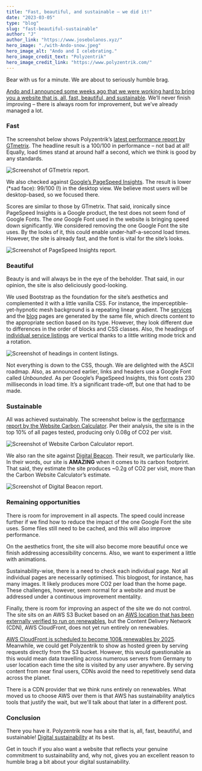 ```yaml
---
title: "Fast, beautiful, and sustainable – we did it!"
date: "2023-03-05"
type: "blog"
slug: "fast-beautiful-sustainable"
author: "J"
author_link: "https://www.josebolanos.xyz/"
hero_image: "./with-Ando-snow.jpeg"
hero_image_alt: "Ando and I celebrating."
hero_image_credit_text: "Polyzentrik"
hero_image_credit_link: "https://www.polyzentrik.com/"
---
```


Bear with us for a minute. We are about to seriously humble brag.

[Ando and I announced some weeks ago that we were working hard to bring you a website that is, all, fast, beautiful, and sustainable](/blog/working-hard). We’ll never finish improving – there is always room for improvement, but we’ve already managed a lot.

### Fast
The screenshot below shows Polyzentrik’s [latest performance report by GTmetrix](https://gtmetrix.com/reports/www.polyzentrik.com/NERymBSh/). The headline result is a 100/100 in performance – not bad at all! Equally, load times stand at around half a second, which we think is good by any standards.

![Screenshot of GTmetrix report.](gtmetrix-2023-03-04.png "Figure 1: Screenshot of GTmetrix report.")

We also checked against [Google’s PageSpeed Insights](https://pagespeed.web.dev/report?url=https%3A%2F%2Fwww.polyzentrik.com%2F&form_factor=desktop). The result is lower (*sad face): 99/100 (!) in the desktop view. We believe most users will be desktop-based, so we focused there.

Scores are similar to those by GTmetrix. That said, ironically since PageSpeed Insights is a Google product, the test does not seem fond of Google Fonts. The *one* Google Font used in the website is bringing speed down significantly. We considered removing the one Google Font the site uses. By the looks of it, this could enable under-half-a-second load times. However, the site is already fast, and the font is vital for the site’s looks.

![Screenshot of PageSpeed Insights report.](pagespeed-insights-2023-03-04.png "Figure 2: Screenshot of PageSpeed Insights report.")

### Beautiful
Beauty is and will always be in the eye of the beholder. That said, in our opinion, the site is also deliciously good-looking.

We used Bootstrap as the foundation for the site’s aesthetics and complemented it with a little vanilla CSS. For instance, the imperceptible-yet-hypnotic mesh background is a repeating linear gradient. The [services](/services) and the [blog](/blog) pages are generated by the same file, which directs content to the appropriate section based on its type. However, they look different due to differences in the order of blocks and CSS classes. Also, the headings of [individual service listings](/services/content) are vertical thanks to a little writing mode trick and a rotation.

![Screenshot of headings in content listings.](content-screenshot-2023-03-05.png "Figure 3: Screenshot of headings in content listings.")

Not everything is down to the CSS, though. We are delighted with the ASCII roadmap. Also, as announced earlier, links and headers use a Google Font called *Unbounded*. As per Google’s PageSpeed Insights, this font costs 230 milliseconds in load time. It’s a significant trade-off, but one that had to be made.

### Sustainable
All was achieved sustainably. The screenshot below is the [performance report by the Website Carbon Calculator](https://www.websitecarbon.com/website/polyzentrik-com/). Per their analysis, the site is in the top 10% of all pages tested, producing only 0.08g of CO2 per visit. 

![Screenshot of Website Carbon Calculator report.](website-carbon-calc-2023-03-04.png "Figure 4: Screenshot of Website Carbon Calculator report.")

We also ran the site against [Digital Beacon](https://digitalbeacon.co/report/polyzentrik-com). Their result, we particularly like. In their words, our site is **AMAZING** when it comes to its carbon footprint. That said, they estimate the site produces ~0.2g of CO2 per visit, more than the Carbon Website Calculator’s estimate.

![Screenshot of Digital Beacon report.](beacon-2023-03-04.png "Figure 5: Screenshot of Digital Beacon report.")

### Remaining opportunities
There is room for improvement in all aspects. The speed could increase further if we find how to reduce the impact of the one Google Font the site uses. Some files still need to be cached, and this will also improve performance. 

On the aesthetics front, the site will also become more beautiful once we finish addressing accessibility concerns. Also, we want to experiment a little with animations.

Sustainability-wise, there is a need to check each individual page. Not all individual pages are necessarily optimised. This blogpost, for instance, has many images. It likely produces more CO2 per load than the home page. These challenges, however, seem normal for a website and must be addressed under a continuous improvement mentality.

Finally, there is room for improving an aspect of the site we do not control. The site sits on an AWS S3 Bucket based on an [AWS location that has been externally verified to run on renewables](https://www.thegreenwebfoundation.org/green-web-check/?url=++s3.eu-central-1.amazonaws.com), but the Content Delivery Network (CDN), AWS CloudFront, does not yet run entirely on renewables.

[AWS CloudFront is scheduled to become 100& renewables by 2025](https://dev.to/aws-builders/building-a-greener-cloud-the-role-of-an-architect-for-sustainability-in-aws-cge). Meanwhile, we could get Polyzentrik to show as hosted green by serving requests directly from the S3 bucket. However, this would questionable as this would mean data travelling across numerous servers from Germany to user location each time the site is visited by any user anywhere. By serving content from near final users, CDNs avoid the need to repetitively send data across the planet.

There is a CDN provider that we think runs entirely on renewables. What moved us to choose AWS over them is that AWS has sustainability analytics tools that justify the wait, but we'll talk about that later in a different post.

### Conclusion
There you have it. Polyzentrik now has a site that is, all, fast, beautiful, and sustainable! [Digital sustainability](/blog/digital-sustainability) at its best.

Get in touch if you also want a website that reflects your genuine commitment to sustainability and, why not, gives you an excellent reason to humble brag a bit about your digital sustainability.